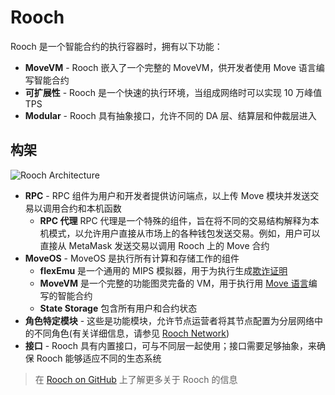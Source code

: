 # Rooch

Rooch 是一个智能合约的执行容器时，拥有以下功能：

- **MoveVM** - Rooch 嵌入了一个完整的 MoveVM，供开发者使用 Move 语言编写智能合约
- **可扩展性** - Rooch 是一个快速的执行环境，当组成网络时可以实现 10 万峰值 TPS
- **Modular** - Rooch 具有抽象接口，允许不同的 DA 层、结算层和仲裁层进入

## 构架


<Image
  src="/docs/rooch-architecture.png"
  alt="Rooch Architecture"
  width={600}
  height={600}
  className="mx-auto my-2"
/>

- **RPC** - RPC 组件为用户和开发者提供访问端点，以上传 Move 模块并发送交易以调用合约和本机函数
  - **RPC 代理** RPC 代理是一个特殊的组件，旨在将不同的交易结构解释为本机模式，以允许用户直接从市场上的各种钱包发送交易。例如，用户可以直接从 MetaMask 发送交易以调用 Rooch 上的 Move 合约
- **MoveOS** - MoveOS 是执行所有计算和存储工作的组件
  - **flexEmu** 是一个通用的 MIPS 模拟器，用于为执行生成[欺诈证明](/docs/tech-highlights/fraud-proof)
  - **MoveVM** 是一个完整的功能图灵完备的 VM，用于执行用 [Move 语言](/docs/tech-highlights/move-language)编写的智能合约
  - **State Storage** 包含所有用户和合约状态
- **角色特定模块** - 这些是功能模块，允许节点运营者将其节点配置为分层网络中的不同角色(有关详细信息，请参见 [Rooch Network](/docs/rooch-network))
- **接口** - Rooch 具有内置接口，可与不同层一起使用；接口需要足够抽象，来确保 Rooch 能够适应不同的生态系统

> 在 [Rooch on GitHub](https://github.com/rooch-network/rooch) 上了解更多关于 Rooch 的信息
